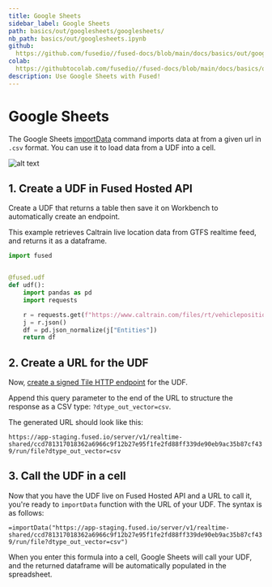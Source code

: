 ```yaml
---
title: Google Sheets
sidebar_label: Google Sheets
path: basics/out/googlesheets/googlesheets/
nb_path: basics/out/googlesheets.ipynb
github: 
  https://github.com/fusedio//fused-docs/blob/main/docs/basics/out/googlesheets.ipynb
colab: 
  https://githubtocolab.com/fusedio//fused-docs/blob/main/docs/basics/out/googlesheets.ipynb
description: Use Google Sheets with Fused!
---
```



<LinkButtons
  githubUrl="https://github.com/fusedio//fused-docs/blob/main/docs/basics/out/googlesheets.ipynb"
  colabUrl="https://githubtocolab.com/fusedio//fused-docs/blob/main/docs/basics/out/googlesheets.ipynb"
/>

# Google Sheets

The Google Sheets [importData](https://support.google.com/docs/answer/3093335?hl=en)
command imports data at from a given url in `.csv` format. You can use it to load data
from a UDF into a cell.

![alt text](https://fused-magic.s3.us-west-2.amazonaws.com/docs_assets/gifs/google_sheets.gif)

## 1. Create a UDF in Fused Hosted API

Create a UDF that returns a table then save it on Workbench to automatically create an
endpoint.

This example retrieves Caltrain live location data from GTFS realtime feed, and returns
it as a dataframe.

```python
import fused


@fused.udf
def udf():
    import pandas as pd
    import requests

    r = requests.get(f"https://www.caltrain.com/files/rt/vehiclepositions/CT.json")
    j = r.json()
    df = pd.json_normalize(j["Entities"])
    return df
```

## 2. Create a URL for the UDF

Now,
[create a signed Tile HTTP endpoint](/basics/core-concepts/#generate-endpoints-with-workbench)
for the UDF.

Append this query parameter to the end of the URL to structure the response as a CSV
type: `?dtype_out_vector=csv`.

The generated URL should look like this:

`https://app-staging.fused.io/server/v1/realtime-shared/ccd781317018362a6966c9f12b27e95f1fe2fd88ff339de90eb9ac35b87cf439/run/file?dtype_out_vector=csv`

## 3. Call the UDF in a cell

Now that you have the UDF live on Fused Hosted API and a URL to call it, you're ready to
`importData` function with the URL of your UDF. The syntax is as follows:

`=importData("https://app-staging.fused.io/server/v1/realtime-shared/ccd781317018362a6966c9f12b27e95f1fe2fd88ff339de90eb9ac35b87cf439/run/file?dtype_out_vector=csv")`

When you enter this formula into a cell, Google Sheets will call your UDF, and the
returned dataframe will be automatically populated in the spreadsheet.

```python

```

